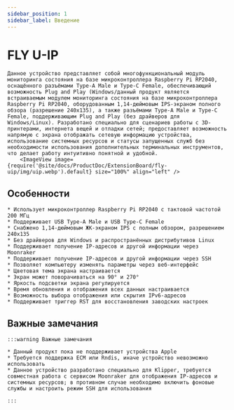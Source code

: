 ```yaml
---
sidebar_position: 1
sidebar_label: Введение
---
```




# FLY U-IP
    Данное устройство представляет собой многофункциональный модуль мониторинга состояния на базе микроконтроллера Raspberry Pi RP2040, оснащённого разъёмами Type-A Male и Type-C Female, обеспечивающий возможность Plug and Play (Windows/данный продукт является встраиваемым модулем мониторинга состояния на базе микроконтроллера Raspberry Pi RP2040, оборудованным 1,14-дюймовым IPS-экраном полного обзора (разрешение 240x135), а также разъёмами Type-A Male и Type-C Female, поддерживающим Plug and Play (без драйверов для Windows/Linux). Разработано специально для сценариев работы с 3D-принтерами, интернета вещей и отладки сетей; предоставляет возможность напрямую с экрана отображать сетевую информацию устройства, использование системных ресурсов и статусы запущенных служб без необходимости использования дополнительных терминальных инструментов, что делает работу интуитивно понятной и удобной.
        <ImageView image={require('@site/docs/ProductDoc/ExtensionBoard/fly-uip/img/uip.webp').default} size="100%" align="left" />

## Особенности 

    * Использует микроконтроллер Raspberry Pi RP2040 с тактовой частотой 200 МГц
    * Поддерживает USB Type-A Male и USB Type-C Female
    * Снабжено 1,14-дюймовым ЖК-экраном IPS с полным обзором, разрешением 240x135
    * Без драйверов для Windows и распространённых дистрибутивов Linux
    * Поддерживает получение IP-адресов и другой информации через Moonraker
    * Поддерживает получение IP-адресов и другой информации через SSH
    * Позволяет компьютеру изменять параметры через веб-интерфейс
    * Цветовая тема экрана настраивается
    * Экран может поворачиваться на 90° и 270°
    * Яркость подсветки экрана регулируется
    * Время обновления и отображения всех данных настраивается
    * Возможность выбора отображения или скрытия IPv6-адресов
    * Поддерживает триггер RST для восстановления заводских настроек

## Важные замечания

    :::warning Важные замечания

    * Данный продукт пока не поддерживает устройства Apple
    * Требуется поддержка ECM или Rndis, иначе устройство невозможно использовать
    * Данное устройство разработано специально для Klipper, требуется совместная работа с сервисом Moonraker для отображения IP-адресов и системных ресурсов; в противном случае необходимо включить фоновые службы и настроить режим SSH для использования
    
    :::
